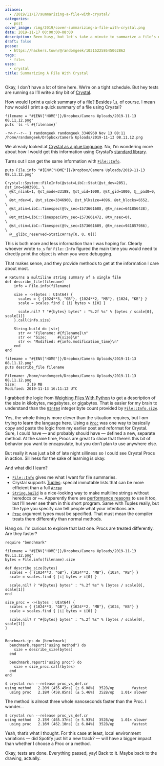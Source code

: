 ```yaml
---
aliases:
  - /2019/11/17/summarizing-a-file-with-crystal/
categories:
  - post
cover_image: /img/2019/cover-summarizing-a-file-with-crystal.png
date: 2019-11-17 00:00:00-08:00
description: Been busy, but let's take a minute to summarize a file's details with Crystal
draft: false
posse:
  - https://hackers.town/@randomgeek/103152258645062862
tags:
  - files
uses:
  - crystal
title: Summarizing A File With Crystal
---
```


Okay, I don’t have a lot of time here.
We’re on a tight schedule.
But hey tests are running so I’ll write a tiny bit of [Crystal][crystal].

[crystal]: https://crystal-lang.org

How would I print a quick summary of a file? Besides
[`ls`](https://www.man7.org/linux/man-pages/man1/ls.1.html), of course. I
mean how would I print a quick summary of a file using Crystal?

```crystal
filename = "#{ENV["HOME"]}/Dropbox/Camera Uploads/2019-11-13 08.11.12.png"
puts `ls -l #{filename}`
```

```
-rw-r--r-- 1 randomgeek randomgeek 3346960 Nov 13 08:11 /home/randomgeek/Dropbox/Camera Uploads/2019-11-13 08.11.12.png
```

We already looked at [Crystal as a glue
language](/post/2019/08/trying-the-crystal-language/). No, I’m wondering
more about how I would get this information using Crystal’s [standard
library](https://crystal-lang.org/api/).

Turns out I can get the same information with
[`File::Info`](https://crystal-lang.org/api/File/Info.html).

```crystal
puts File.info "#{ENV["HOME"]}/Dropbox/Camera Uploads/2019-11-13 08.11.12.png"
```

```
Crystal::System::FileInfo(@stat=LibC::Stat(@st_dev=2051, @st_ino=6983901, \
  @st_nlink=1, @st_mode=33188, @st_uid=1000, @st_gid=1000, @__pad0=0,     \
  @st_rdev=0, @st_size=3346960, @st_blksize=4096, @st_blocks=6552,        \
  @st_atim=LibC::Timespec(@tv_sec=1573661608, @tv_nsec=641856438),        \
  @st_mtim=LibC::Timespec(@tv_sec=1573661472, @tv_nsec=0),                \
  @st_ctim=LibC::Timespec(@tv_sec=1573661609, @tv_nsec=941857986),        \
  @__glibc_reserved=StaticArray[0, 0, 0]))
```

This is both more and less information than I was hoping for. Clearly
whoever wrote `to_s` for `File::Info` figured the main time you would
need to directly print the object is when you were debugging.

That makes sense, and they provide methods to get at the information I
care about most.

```crystal
# Returns a multiline string summary of a single file
def describe_file(filename)
    info = File.info(filename)

    size = ->(bytes : UInt64) {
      scales = { {1024**3, "GB"}, {1024**2, "MB"}, {1024, "KB"} }
      scale = scales.find { |i| bytes > i[0] }

      scale.nil? ? "#{bytes} bytes" : "%.2f %s" % [bytes / scale[0], scale[1]]
    }.call(info.size)

    String.build do |str|
      str << "Filename: #{filename}\n"
      str << "Size:     #{size}\n"
      str << "Modified: #{info.modification_time}\n"
    end
end

filename = "#{ENV["HOME"]}/Dropbox/Camera Uploads/2019-11-13 08.11.12.png"
puts describe_file filename
```

```
Filename: /home/randomgeek/Dropbox/Camera Uploads/2019-11-13 08.11.12.png
Size:     3.19 MB
Modified: 2019-11-13 16:11:12 UTC
```

I grabbed the logic from [Weighing Files With
Python](/post/2019/06/weighing-files-with-python/) to get a description
of the size in kilobytes, megabytes, or gigabytes. That is easier for my
brain to understand than the
[`UInt64`](https://crystal-lang.org/api/UInt64.html) integer byte count
provided by
[`File::Info.size`](https://crystal-lang.org/api/File/Info.html#size:UInt64-instance-method).

Yes, the whole thing is more clever than the situation requires, but I
*am* trying to learn the language here. Using a
[`Proc`](https://crystal-lang.org/api/Proc.html) was one way to
basically copy and paste the logic from my earlier post and reformat for
Crystal. Sure, I could have — and probably should have — defined a new,
separate method. At the same time, Procs are great to show that there’s
this bit of behavior you want to encapsulate, but you don’t plan to use
anywhere else.

But really it was just a bit of late night silliness so I could see
Crystal Procs in action. Silliness for the sake of learning is okay.

And what did I learn?

- [`File::Info`](https://crystal-lang.org/api/File/Info.html) gives me
  what I want for file summaries.
- Crystal supports [Tuples](https://crystal-lang.org/api/Tuple.html):
  special immutable lists that can be more efficient than a full
  [`Array`](https://crystal-lang.org/api/Array.html)
- [`String.build`](https://crystal-lang.org/api/String.html#build\(capacity=64,&block\):self-class-method)
  is a nice-looking way to make multiline strings without heredocs or
  `+=`. Apparently there are [performance
  reasons](https://crystal-lang.org/reference/guides/performance.html)
  to use it too, but I’ll never see them in this short program. Same
  with Tuples really, but the type you specify can tell people what
  your intentions are.
- [`Proc`](https://crystal-lang.org/api/Proc.html) argument types must
  be specified. That must mean the compiler treats them differently
  than normal methods.

Hang on. I’m curious to explore that last one. Procs are treated
differently. Are they faster?

```crystal
require "benchmark"

filename = "#{ENV["HOME"]}/Dropbox/Camera Uploads/2019-11-13 08.11.12.png"
bytes = File.info(filename).size

def describe_size(bytes)
  scales = { {1024**3, "GB"}, {1024**2, "MB"}, {1024, "KB"} }
  scale = scales.find { |i| bytes > i[0] }

  scale.nil? ? "#{bytes} bytes" : "%.2f %s" % [bytes / scale[0], scale[1]]
end

size_proc = ->(bytes : UInt64) {
  scales = { {1024**3, "GB"}, {1024**2, "MB"}, {1024, "KB"} }
  scale = scales.find { |i| bytes > i[0] }

  scale.nil? ? "#{bytes} bytes" : "%.2f %s" % [bytes / scale[0], scale[1]]
}


Benchmark.ips do |benchmark|
  benchmark.report("using method") do
    size = describe_size(bytes)
  end

  benchmark.report("using proc") do
    size = size_proc.call(bytes)
  end
end
```

```
$ crystal run --release proc_vs_def.cr
using method   2.20M (455.45ns) (± 6.08%)  352B/op        fastest
  using proc   2.18M (458.85ns) (± 5.46%)  352B/op   1.01× slower
```

The method is almost three whole nanoseconds faster than the Proc. I
wonder…

```console
$ crystal run --release proc_vs_def.cr
using method   2.15M (465.37ns) (± 5.93%)  352B/op   1.01× slower
  using proc   2.16M (462.10ns) (± 6.04%)  352B/op        fastest
```

Yeah, that’s what I thought. For this case at least, local environment
variations — did Spotify just hit a new track? — will have a bigger
impact than whether I choose a Proc or a method.

Okay, tests are done. Everything passed, yay\! Back to it. Maybe back to
the drawing, actually.
